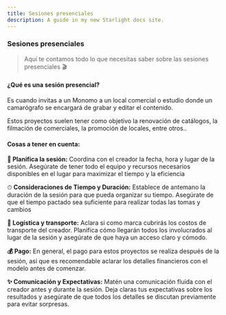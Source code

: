 ```yaml
---
title: Sesiones presenciales
description: A guide in my new Starlight docs site.
---
```

### Sesiones presenciales

> Aquí te contamos todo lo que necesitas saber sobre las sesiones presenciales 🎬
> 

#### ¿Qué es una sesión presencial?

Es cuando invitas a un Monomo a un local comercial o estudio donde un camarógrafo se encargará de grabar y editar el contenido.

Estos proyectos suelen tener como objetivo la renovación de catálogos, la filmación de comerciales, la promoción de locales, entre otros..

#### Cosas a tener en cuenta:


**📌 Planifica la sesión:** Coordina con el creador la fecha, hora y lugar de la sesión. Asegúrate de tener todo el equipo y recursos necesarios disponibles en el lugar para maximizar el tiempo y la eficiencia

⏱ **Consideraciones de Tiempo y Duración:**  Establece de antemano la duración de la sesión para que pueda organizar su tiempo. Asegúrate de que el tiempo pactado sea suficiente para realizar todas las tomas y cambios 

**🚗 Logística y transporte:** Aclara si como marca cubrirás los costos de transporte del creador. Planifica cómo llegarán todos los involucrados al lugar de la sesión y asegúrate de que haya un acceso claro y cómodo.

**💰 Pago:** En general, el pago para estos proyectos se realiza después de la sesión, así que es recomendable aclarar los detalles financieros con el modelo antes de comenzar.

**✨ Comunicación  y Expectativas:** Matén una comunicación fluida con el creador antes y durante la sesión. Deja claras tus expectativas sobre los resultados y asegúrate de que todos los detalles se discutan previamente para evitar sorpresas.
